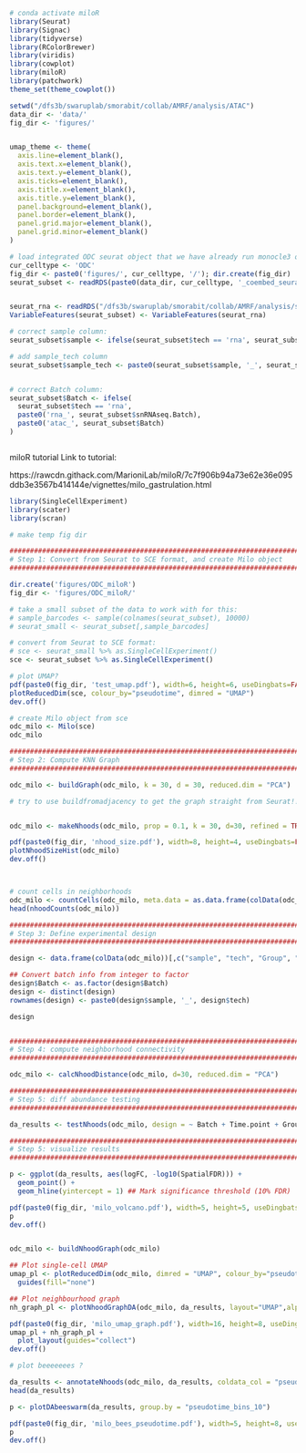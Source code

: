 ```r

# conda activate miloR
library(Seurat)
library(Signac)
library(tidyverse)
library(RColorBrewer)
library(viridis)
library(cowplot)
library(miloR)
library(patchwork)
theme_set(theme_cowplot())

setwd("/dfs3b/swaruplab/smorabit/collab/AMRF/analysis/ATAC")
data_dir <- 'data/'
fig_dir <- 'figures/'


umap_theme <- theme(
  axis.line=element_blank(),
  axis.text.x=element_blank(),
  axis.text.y=element_blank(),
  axis.ticks=element_blank(),
  axis.title.x=element_blank(),
  axis.title.y=element_blank(),
  panel.background=element_blank(),
  panel.border=element_blank(),
  panel.grid.major=element_blank(),
  panel.grid.minor=element_blank()
)

# load integrated ODC seurat object that we have already run monocle3 on
cur_celltype <- 'ODC'
fig_dir <- paste0('figures/', cur_celltype, '/'); dir.create(fig_dir)
seurat_subset <- readRDS(paste0(data_dir, cur_celltype, '_coembed_seurat.rds'))


seurat_rna <- readRDS("/dfs3b/swaruplab/smorabit/collab/AMRF/analysis/snRNAseq/NucSeq_final_doublets_removed_online_inmf_seurat.rds")
VariableFeatures(seurat_subset) <- VariableFeatures(seurat_rna)

# correct sample column:
seurat_subset$sample <- ifelse(seurat_subset$tech == 'rna', seurat_subset$sample, seurat_subset$Sample)

# add sample_tech column
seurat_subset$sample_tech <- paste0(seurat_subset$sample, '_', seurat_subset$tech)


# correct Batch column:
seurat_subset$Batch <- ifelse(
  seurat_subset$tech == 'rna',
  paste0('rna_', seurat_subset$snRNAseq.Batch),
  paste0('atac_', seurat_subset$Batch)
)



```

miloR tutorial
Link to tutorial:

https://rawcdn.githack.com/MarioniLab/miloR/7c7f906b94a73e62e36e095ddb3e3567b414144e/vignettes/milo_gastrulation.html

```r

library(SingleCellExperiment)
library(scater)
library(scran)

# make temp fig dir

################################################################################
# Step 1: Convert from Seurat to SCE format, and create Milo object
################################################################################

dir.create('figures/ODC_miloR')
fig_dir <- 'figures/ODC_miloR/'

# take a small subset of the data to work with for this:
# sample_barcodes <- sample(colnames(seurat_subset), 10000)
# seurat_small <- seurat_subset[,sample_barcodes]

# convert from Seurat to SCE format:
# sce <- seurat_small %>% as.SingleCellExperiment()
sce <- seurat_subset %>% as.SingleCellExperiment()

# plot UMAP?
pdf(paste0(fig_dir, 'test_umap.pdf'), width=6, height=6, useDingbats=FALSE)
plotReducedDim(sce, colour_by="pseudotime", dimred = "UMAP")
dev.off()

# create Milo object from sce
odc_milo <- Milo(sce)
odc_milo

################################################################################
# Step 2: Compute KNN Graph
################################################################################

odc_milo <- buildGraph(odc_milo, k = 30, d = 30, reduced.dim = "PCA")

# try to use buildfromadjacency to get the graph straight from Seurat!!!


odc_milo <- makeNhoods(odc_milo, prop = 0.1, k = 30, d=30, refined = TRUE, reduced_dims = "PCA")

pdf(paste0(fig_dir, 'nhood_size.pdf'), width=8, height=4, useDingbats=FALSE)
plotNhoodSizeHist(odc_milo)
dev.off()



# count cells in neighborhoods
odc_milo <- countCells(odc_milo, meta.data = as.data.frame(colData(odc_milo)), sample="sample_tech")
head(nhoodCounts(odc_milo))

################################################################################
# Step 3: Define experimental design
################################################################################

design <- data.frame(colData(odc_milo))[,c("sample", "tech", "Group", "Time.point", "Batch")]

## Convert batch info from integer to factor
design$Batch <- as.factor(design$Batch)
design <- distinct(design)
rownames(design) <- paste0(design$sample, '_', design$tech)

design


################################################################################
# Step 4: compute neighborhood connectivity
################################################################################

odc_milo <- calcNhoodDistance(odc_milo, d=30, reduced.dim = "PCA")

################################################################################
# Step 5: diff abundance testing
################################################################################

da_results <- testNhoods(odc_milo, design = ~ Batch + Time.point + Group, design.df = design)

################################################################################
# Step 5: visualize results
################################################################################

p <- ggplot(da_results, aes(logFC, -log10(SpatialFDR))) +
  geom_point() +
  geom_hline(yintercept = 1) ## Mark significance threshold (10% FDR)

pdf(paste0(fig_dir, 'milo_volcano.pdf'), width=5, height=5, useDingbats=FALSE)
p
dev.off()


odc_milo <- buildNhoodGraph(odc_milo)

## Plot single-cell UMAP
umap_pl <- plotReducedDim(odc_milo, dimred = "UMAP", colour_by="pseudotime", text_by = "pseudotime", text_size = 3, point_size=0.5) +
  guides(fill="none")

## Plot neighbourhood graph
nh_graph_pl <- plotNhoodGraphDA(odc_milo, da_results, layout="UMAP",alpha=0.1)

pdf(paste0(fig_dir, 'milo_umap_graph.pdf'), width=16, height=8, useDingbats=FALSE)
umap_pl + nh_graph_pl +
  plot_layout(guides="collect")
dev.off()

# plot beeeeeees ?

da_results <- annotateNhoods(odc_milo, da_results, coldata_col = "pseudotime_bins_10")
head(da_results)

p <- plotDAbeeswarm(da_results, group.by = "pseudotime_bins_10")

pdf(paste0(fig_dir, 'milo_bees_pseudotime.pdf'), width=5, height=8, useDingbats=FALSE)
p
dev.off()


```

